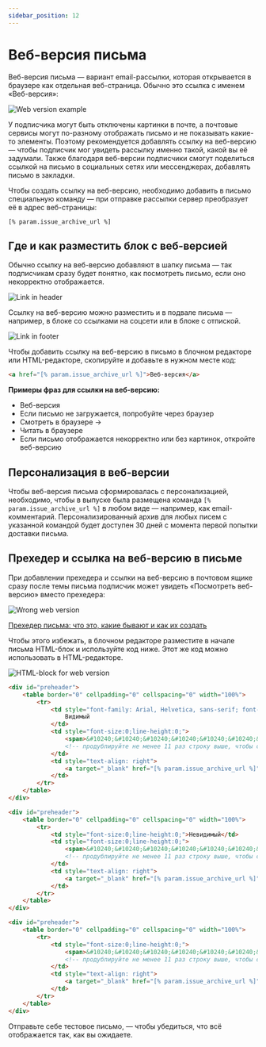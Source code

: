 ```yaml
---
sidebar_position: 12
---
```




# Веб-версия письма

Веб-версия письма — вариант email-рассылки, которая открывается в браузере как отдельная веб-страница. Обычно это ссылка с именем «Веб-версия»: 

![Web version example](\img\email-campaigns\create-your-campaign\web-version\web-version-example.jpg) <br/>

У подписчика могут быть отключены картинки в почте, а&nbsp;почтовые сервисы могут по-разному отображать письмо и&nbsp;не&nbsp;показывать какие-то элементы. Поэтому рекомендуется добавлять ссылку на&nbsp;веб-версию — чтобы подписчик мог увидеть рассылку именно такой, какой вы её задумали. Также благодаря веб-версии подписчики смогут поделиться ссылкой на&nbsp;письмо в&nbsp;социальных сетях или мессенджерах, добавлять письмо в&nbsp;закладки.

Чтобы создать ссылку на веб-версию, необходимо добавить в письмо специальную команду — при отправке рассылки сервер преобразует её в адрес веб-страницы:

```
[% param.issue_archive_url %]
```

## Где и&nbsp;как разместить блок с&nbsp;веб-версией

Обычно ссылку на&nbsp;веб-версию добавляют в&nbsp;шапку письма&nbsp;&mdash; так подписчикам сразу будет понятно, как посмотреть письмо, если оно некорректно&nbsp;отображается.

![Link in header](\img\email-campaigns\create-your-campaign\web-version\link-in-header.jpg) <br/>

Ссылку на&nbsp;веб-версию можно разместить и в&nbsp;подвале письма — например, в&nbsp;блоке со&nbsp;ссылками на&nbsp;соцсети или в&nbsp;блоке с&nbsp;отпиской.

![Link in footer](\img\email-campaigns\create-your-campaign\web-version\link-in-footer.jpg) <br/>

Чтобы добавить ссылку на веб-версию в письмо в блочном редакторе или HTML-редакторе, скопируйте и добавьте в нужном месте код:

```html
<a href="[% param.issue_archive_url %]">Веб-версия</a>
```

**Примеры фраз для ссылки на&nbsp;веб-версию:**

- Веб-версия
- Если письмо не&nbsp;загружается, попробуйте через браузер
- Смотреть в&nbsp;браузере &rarr;
- Читать в браузере
- Если письмо отображается некорректно или без картинок, откройте веб-версию

## Персонализация в веб-версии

Чтобы веб-версия письма сформировалась с персонализацией, необходимо, чтобы в выпуске была размещена команда `[% param.issue_archive_url %]` в любом виде — например, как email-комментарий. Персонализированный архив для любых писем с указанной командой будет доступен 30 дней с момента первой попытки доставки письма.

## Прехедер и ссылка на&nbsp;веб-версию в письме

При добавлении прехедера и&nbsp;ссылки на&nbsp;веб-версию в почтовом ящике сразу после темы письма подписчик может увидеть &laquo;Посмотреть веб-версию&raquo; вместо прехедера:

![Wrong web version](\img\email-campaigns\create-your-campaign\web-version\wrong-web-version.jpg) <br/>

[Прехедер письма: что это, какие бывают и как их создать](https://docs.sendsay.ru/email-campaigns/create-your-campaign/preheader)

Чтобы этого избежать, в&nbsp;блочном редакторе разместите в&nbsp;начале письма HTML-блок и&nbsp;используйте код ниже. Этот же код можно использовать в&nbsp;HTML-редакторе. 

![HTML-block for web version](\img\email-campaigns\create-your-campaign\web-version\html-block-for-web-version.jpg) <br/>

<Tabs>
<TabItem value="key1" label="Видимый прехедер">

```html
<div id="preheader">
	<table border="0" cellpadding="0" cellspacing="0" width="100%">
		<tr>
			<td style="font-family: Arial, Helvetica, sans-serif; font-size: 14px; color: #000000; font-weight: 400">
				Видимый
			</td>
			<td style="font-size:0;line-height:0;">
				<span>&#10240;&#10240;&#10240;&#10240;&#10240;&#10240;&#10240;&#10240;&#10240;</span>
				<!-- продублируйте не менее 11 раз строку выше, чтобы скрыть контент письма в прехедере -->
			</td>
			<td style="text-align: right">
				<a target="_blank" href="[% param.issue_archive_url %]" style="font-family: Arial, Helvetica, sans-serif; font-size: 14px; color: #000000; font-weight: 400">Посмотреть веб-версию письма</a>
			</td>
		</tr>
	</table>
</div>
```

</TabItem>
<TabItem value="key2" label="Невидимый прехедер">

```html
<div id="preheader">
	<table border="0" cellpadding="0" cellspacing="0" width="100%">
		<tr>
			<td style="font-size:0;line-height:0;">Невидимый</td>
			<td style="font-size:0;line-height:0;">
				<span>&#10240;&#10240;&#10240;&#10240;&#10240;&#10240;&#10240;&#10240;&#10240;</span>
				<!-- продублируйте не менее 11 раз строку выше, чтобы скрыть контент письма в прехедере -->
			</td>
			<td style="text-align: right">
				<a target="_blank" href="[% param.issue_archive_url %]" style="font-family: Arial, Helvetica, sans-serif; font-size: 14px; color: #000000; font-weight: 400">Посмотреть веб-версию письма</a>
			</td>
		</tr>
	</table>
</div>
```

</TabItem>
<TabItem value="key3" label="Скрытый прехедер">

```html
<div id="preheader">
	<table border="0" cellpadding="0" cellspacing="0" width="100%">
		<tr>
			<td style="font-size:0;line-height:0;">
				<span>&#10240;&#10240;&#10240;&#10240;&#10240;&#10240;&#10240;&#10240;&#10240;</span>
				<!-- продублируйте не менее 11 раз строку выше, чтобы скрыть контент письма в прехедере -->
			</td>
			<td style="text-align: right">
				<a target="_blank" href="[% param.issue_archive_url %]" style="font-family: Arial, Helvetica, sans-serif; font-size: 14px; color: #000000; font-weight: 400">Посмотреть веб-версию письма</a>
			</td>
		</tr>
	</table>
</div>
```

</TabItem>
</Tabs>

Отправьте себе тестовое письмо, — чтобы убедиться, что всё отображается так, как вы ожидаете.
